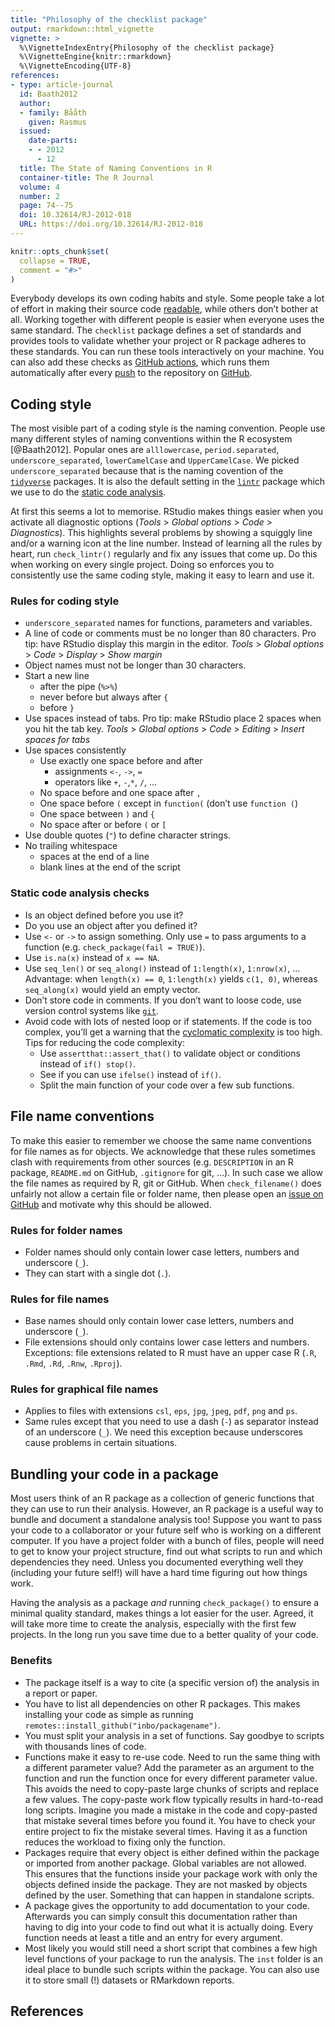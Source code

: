 ```yaml
---
title: "Philosophy of the checklist package"
output: rmarkdown::html_vignette
vignette: >
  %\VignetteIndexEntry{Philosophy of the checklist package}
  %\VignetteEngine{knitr::rmarkdown}
  %\VignetteEncoding{UTF-8}
references:
- type: article-journal
  id: Baath2012
  author:
  - family: Bååth
    given: Rasmus
  issued:
    date-parts:
    - - 2012
      - 12
  title: The State of Naming Conventions in R
  container-title: The R Journal
  volume: 4
  number: 2
  page: 74--75
  doi: 10.32614/RJ-2012-018
  URL: https://doi.org/10.32614/RJ-2012-018
---
```


```r
knitr::opts_chunk$set(
  collapse = TRUE,
  comment = "#>"
)
```

Everybody develops its own coding habits and style.
Some people take a lot of effort in making their source code [readable](https://en.wikipedia.org/wiki/Computer_programming#Readability_of_source_code), while others don't bother at all.
Working together with different people is easier when everyone uses the same standard.
The `checklist` package defines a set of standards and provides tools to validate whether your project or R package adheres to these standards.
You can run these tools interactively on your machine.
You can also add these checks as [GitHub actions](https://github.com/features/actions), which runs them automatically after every [push](https://github.com/git-guides/git-push) to the repository on [GitHub](https://github.com).

## Coding style

The most visible part of a coding style is the naming convention.
People use many different styles of naming conventions within the R ecosystem [@Baath2012].
Popular ones are `alllowercase`, `period.separated`, `underscore_separated`, `lowerCamelCase` and `UpperCamelCase`.
We picked `underscore_separated` because that is the naming covention of the [`tidyverse`](https://tidyverse.org) packages.
It is also the default setting in the [`lintr`](https://github.com/jimhester/lintr/blob/master/README.md) package which we use to do the [static code analysis](https://en.wikipedia.org/wiki/Static_program_analysis).

At first this seems a lot to memorise.
RStudio makes things easier when you activate all diagnostic options (_Tools_ > _Global options_ > _Code_ > _Diagnostics_).
This highlights several problems by showing a squiggly line and/or a warning icon at the line number.
Instead of learning all the rules by heart, run `check_lintr()` regularly and fix any issues that come up.
Do this when working on every single project.
Doing so enforces you to consistently use the same coding style, making it easy to learn and use it.

### Rules for coding style

- `underscore_separated` names for functions, parameters and variables.
- A line of code or comments must be no longer than 80 characters.
  Pro tip: have RStudio display this margin in the editor.
  _Tools_ > _Global options_ > _Code_ > _Display_ > _Show margin_
- Object names must not be longer than 30 characters.
- Start a new line
    - after the pipe (`%>%`)
    - never before but always after `{`
    - before `}`
- Use spaces instead of tabs.
  Pro tip: make RStudio place 2 spaces when you hit the tab key.
  _Tools_ > _Global options_ > _Code_ > _Editing_ > _Insert spaces for tabs_
- Use spaces consistently
    - Use exactly one space before and after
        - assignments `<-`, `->`, `=`
        - operators like `+`, `-`,`*`, `/`, ...
    - No space before and one space after `,`
    - One space before `(` except in `function(` (don't use `function (`)
    - One space between `)` and `{`
    - No space after or before `(` or `[`
- Use double quotes (`"`) to define character strings.
- No trailing whitespace
    - spaces at the end of a line
    - blank lines at the end of the script

### Static code analysis checks

- Is an object defined before you use it?
- Do you use an object after you defined it?
- Use `<-` or `->` to assign something.
  Only use `=` to pass arguments to a function (e.g. `check_package(fail = TRUE)`).
- Use `is.na(x)` instead of `x == NA`.
- Use `seq_len()` or `seq_along()` instead of `1:length(x)`, `1:nrow(x)`, ...
  Advantage: when `length(x) == 0`, `1:length(x)` yields `c(1, 0)`, whereas `seq_along(x)` would yield an empty vector.
- Don't store code in comments.
  If you don't want to loose code, use version control systems like [`git`](https://git-scm.com/).
- Avoid code with lots of nested loop or if statements.
  If the code is too complex, you'll get a warning that the [cyclomatic complexity](https://en.wikipedia.org/wiki/Cyclomatic_complexity) is too high.
  Tips for reducing the code complexity:
    - Use `assertthat::assert_that()` to validate object or conditions instead of `if() stop()`.
    - See if you can use `ifelse()` instead of `if()`.
    - Split the main function of your code over a few sub functions.

## File name conventions

To make this easier to remember we choose the same name conventions for file names as for objects.
We acknowledge that these rules sometimes clash with requirements from other sources (e.g. `DESCRIPTION` in an R package, `README.md` on GitHub, `.gitignore` for git, ...).
In such case we allow the file names as required by R, git or GitHub.
When `check_filename()` does unfairly not allow a certain file or folder name, then please open an [issue on GitHub](https://github.com/inbo/checklist/issues) and motivate why this should be allowed.

### Rules for folder names

- Folder names should only contain lower case letters, numbers and underscore (`_`).
- They can start with a single dot (`.`).

### Rules for file names

- Base names should only contain lower case letters, numbers and underscore (`_`).
- File extensions should only contains lower case letters and numbers.
  Exceptions: file extensions related to R must have an upper case R (`.R`, `.Rmd`, `.Rd`, `.Rnw`, `.Rproj`).

### Rules for graphical file names

- Applies to files with extensions `csl`, `eps`, `jpg`, `jpeg`, `pdf`, `png` and `ps`.
- Same rules except that you need to use a dash (`-`) as separator instead of an underscore (`_`).
  We need this exception because underscores cause problems in certain situations.

## Bundling your code in a package

Most users think of an R package as a collection of generic functions that they can use to run their analysis.
However, an R package is a useful way to bundle and document a standalone analysis too!
Suppose you want to pass your code to a collaborator or your future self who is working on a different computer.
If you have a project folder with a bunch of files, people will need to get to know your project structure, find out what scripts to run and which dependencies they need.
Unless you documented everything well they (including your future self!) will have a hard time figuring out how things work.

Having the analysis as a package _and_ running `check_package()` to ensure a minimal quality standard, makes things a lot easier for the user.
Agreed, it will take more time to create the analysis, especially with the first few projects.
In the long run you save time due to a better quality of your code.

### Benefits

- The package itself is a way to cite (a specific version of) the analysis in a report or paper.
- You have to list all dependencies on other R packages.
  This makes installing your code as simple as running `remotes::install_github("inbo/packagename")`.
- You must split your analysis in a set of functions.
  Say goodbye to scripts with thousands lines of code.
- Functions make it easy to re-use code.
  Need to run the same thing with a different parameter value?
  Add the parameter as an argument to the function and run the function once for every different parameter value.
  This avoids the need to copy-paste large chunks of scripts and replace a few values.
  The copy-paste work flow typically results in hard-to-read long scripts.
  Imagine you made a mistake in the code and copy-pasted that mistake several times before you found it.
  You have to check your entire project to fix the mistake several times.
  Having it as a function reduces the workload to fixing only the function.
- Packages require that every object is either defined within the package or imported from another package.
  Global variables are not allowed.
  This ensures that the functions inside your package work with only the objects defined inside the package.
  They are not masked by objects defined by the user.
  Something that can happen in standalone scripts.
- A package gives the opportunity to add documentation to your code.
  Afterwards you can simply consult this documentation rather than having to dig into your code to find out what it is actually doing.
  Every function needs at least a title and an entry for every argument.
- Most likely you would still need a short script that combines a few high level functions of your package to run the analysis.
  The `inst` folder is an ideal place to bundle such scripts within the package.
  You can also use it to store small (!) datasets or RMarkdown reports.

## References
